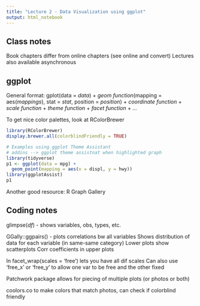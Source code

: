 ```yaml
---
title: "Lecture 2 - Data Visualization using ggplot"
output: html_notebook
---
```

## Class notes
Book chapters differ from online chapters (see online and convert)
Lectures also available asynchronous

## ggplot
General format: 
gplot(data = *data*) + 
  *geom function*(mapping = aes(*mappings*),
    stat = *stat*, position = *position*) + 
    *coordinate function* + 
    *scale function* + 
    *theme function* + 
    *facet function* + *...*

To get nice color palettes, look at RColorBrewer

```r
library(RColorBrewer)
display.brewer.all(colorblindFriendly = TRUE)

# Examples using ggplot Theme Assistant
# addins --> ggplot theme assistnat when highlighted graph
library(tidyverse)
p1 <- ggplot(data = mpg) + 
  geom_point(mapping = aes(x = displ, y = hwy))
library(ggplotAssist)
p1 
```

Another good resource: R Graph Gallery


## Coding notes
glimpse(*df*) - shows variables, obs, types, etc.

GGally::ggpairs() - plots correlations bw all variables
  Shows distribution of data for each variable (in same-same category)
  Lower plots show scatterplots
  Corr coefficients in upper plots

In facet_wrap(scales = 'free') lets you have all dif scales
  Can also use 'free_x' or 'free_y' to allow one var to be free and the   other fixed

Patchwork package allows for piecing of multiple plots (or photos or both)

coolors.co to make colors that match photos, can check if colorblind friendly 




